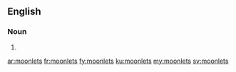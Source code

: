 ==English==

===Noun===
{{head|en}}

# {{plural of|moonlet}}

[[ar:moonlets]]
[[fr:moonlets]]
[[fy:moonlets]]
[[ku:moonlets]]
[[my:moonlets]]
[[sv:moonlets]]